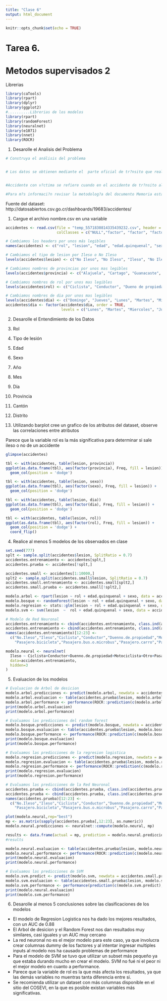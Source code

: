 ```yaml
---
title: "Clase 6"
output: html_document
---
```


```r
knitr::opts_chunk$set(echo = TRUE)
```

# Tarea 6.
# Metodos supervisados 2

Librerias
```r
library(caTools)
library(rpart)
library(dplyr)
library(ggplot2)
#..........Librerias de los modelos
library(rpart)
library(randomForest)
library(neuralnet)
library(e1071)
library(nnet)
library(ROCR)
```

1. Desarolle el Analisis del Problema
```r
# Construya el análisis del problema


# Los datos se obtienen mediante el  parte oficial de tr?nsito que realiza la Direcci?n General de Polic?a de Tr?nsito al presentarse un accidente, los cuales ingresan a la base de datos de dos formas (hand held y papel). Debido a que parte de la labor principal de la Instituci?n es salvar vidas, y por los recursos limitados que existen, se trabaja solo con accidentes con heridos y/o fallecidos; y no se trabaja con accidentes que presentan solo da?os materiales. Adem?s, posteriormente inicia el proceso de limpieza, correcci?n de inconsistencias, validaci?n de algunas variables,  georeferenciaci?n de los accidentes, entre otros.


#Accidente con v?ctima se refiere cuando en el accidente de tr?nsito al menos uno de los participantes resulto: herido leve, grave o fallecido.

#Para m?s informaci?n revisar la metodolog?a del documento Memoria estad?stica de accidentes de tr?nsito con v?ctimas.Periodo 2012-2014.

```
Fuente del dataset:
http://datosabiertos.csv.go.cr/dashboards/19683/accidentes/

1. Cargue el archivo nombre.csv en una variable

```r
accidentes <- read.csv(file = "temp_5571830814335439232.csv", header = TRUE, sep = ",", strip.white = TRUE, stringsAsFactors = TRUE,
                       colClasses = c("NULL","factor", "factor", "factor", "factor", "factor", "integer", "factor", "factor", "factor", "factor", "factor", "NULL", "NULL", "NULL"))

# Cambiamos los headers por unos más legibles
names(accidentes) <- c("rol", "lesion", "edad", "edad.quinquenal", "sexo", "anno", "mes", "dia", "provincia", "canton", "distrito")

# Cambiamos el tipo de lesion por Ileso o No Ileso
levels(accidentes$lesion) <- c("No Ileso", "No Ileso", "Ileso", "No Ileso")

# Cambiamos nombres de provincias por unos mas legibles
levels(accidentes$provincia) <- c("Alajuela", "Cartago", "Guanacaste", "Heredia", "Limon", "Puntarenas", "San Jose")

# Cambiamos nombres de rol por unos mas legibles
levels(accidentes$rol) <- c("Ciclista", "Conductor", "Dueno de propiedad", "Motociclista", "Otro", "Pasajero bicicleta", "Pasajero bus o microbus", "Pasajero carro", "Pasajero moto", "Peaton")

# Cambiamos nombres de dia por unos mas legibles
levels(accidentes$dia) <- c("Domingo", "Jueves", "Lunes", "Martes", "Miercoles", "Sabado", "Viernes")
accidentes$dia <- factor(accidentes$dia, order = TRUE, 
                         levels = c("Lunes", "Martes", "Miercoles", "Jueves", "Viernes", "Sabado", "Domingo"))
```

 
2. Desarolle el Entendimiento de los Datos

1. Rol	
2. Tipo de lesión	
3. Edad
3. Sexo
4. Año
5. Mes
6. Día
7. Provincia
8. Cantón
9. Distrito

3. Utilizando barplot cree un grafico de los atributos del dataset, observe las correlaciones entre atributos


Parece que la variable rol es la más significativa para determinar si sale ileso o no de un accidente

```r
glimpse(accidentes)

tbl <- with(accidentes, table(lesion, provincia))
ggplot(as.data.frame(tbl), aes(factor(provincia), Freq, fill = lesion)) +     
  geom_col(position = 'dodge')

tbl <- with(accidentes, table(lesion, sexo))
ggplot(as.data.frame(tbl), aes(factor(sexo), Freq, fill = lesion)) +     
  geom_col(position = 'dodge')

tbl <- with(accidentes, table(lesion, dia))
ggplot(as.data.frame(tbl), aes(factor(dia), Freq, fill = lesion)) +     
  geom_col(position = 'dodge')

tbl <- with(accidentes, table(lesion, rol))
ggplot(as.data.frame(tbl), aes(factor(rol), Freq, fill = lesion)) +     
  geom_col(position = 'dodge') +
  coord_flip()
```


4. Realice al menos 5 modelos de los observados en clase
```r
set.seed(777)
splt <- sample.split(accidentes$lesion, SplitRatio = 0.7)
accidentes.entrenamiento <- accidentes[splt,] 
accidentes.prueba <- accidentes[!splt,] 

accidentes.small <- accidentes[1:10000,]
splt2 <- sample.split(accidentes.small$lesion, SplitRatio = 0.7)
accidentes.small.entrenamiento <- accidentes.small[splt2,] 
accidentes.small.prueba <- accidentes.small[!splt2,] 
```

```r
modelo.arbol <- rpart(lesion ~ rol + edad.quinquenal + sexo, data = accidentes.entrenamiento, method =  'class')
modelo.bosque <- randomForest(lesion ~ rol + edad.quinquenal + sexo, data = accidentes.entrenamiento)
modelo.regresion <- stats::glm(lesion ~ rol + edad.quinquenal + sexo, data = accidentes.entrenamiento, family = binomial)
modelo.svm <- svm(lesion  ~  rol + edad.quinquenal + sexo, data = accidentes.small.entrenamiento, kernel='linear',cross=2, scale=FALSE)
```

```r
# Modelo de Red Neuronal
accidentes.entrenamiento <- cbind(accidentes.entrenamiento, class.ind(accidentes.entrenamiento$lesion))
accidentes.entrenamiento <- cbind(accidentes.entrenamiento, class.ind(accidentes.entrenamiento$rol))
names(accidentes.entrenamiento)[12:23] <-
  c("No.Ileso","Ileso","Ciclista","Conductor","Duenno.de.propiedad","Motociclista","Otro",
    "Pasajero.bicicleta","Pasajero.bus.o.microbus","Pasajero.carro","Pasajero.moto","Peaton")

modelo.neural <- neuralnet(
  Ileso ~ Ciclista+Conductor+Duenno.de.propiedad+Motociclista+Otro+Pasajero.bicicleta+Pasajero.bus.o.microbus+Pasajero.carro+Pasajero.moto+Peaton,
  data=accidentes.entrenamiento, 
  hidden=3
)
```

5. Evaluacion de los modelos
```r
# Evaluacion de Arbol de desicion
modelo.arbol.predicciones <- predict(modelo.arbol, newdata = accidentes.prueba, type = 'class')
modelo.arbol.evaluacion <- table(accidentes.prueba$lesion, modelo.arbol.predicciones)
modelo.arbol.performance <- performance(ROCR::prediction(c(modelo.arbol.predicciones), c(accidentes.prueba$lesion)), measure = "auc")@y.values
print(modelo.arbol.evaluacion)
print(modelo.arbol.performance)
```

```r
# Evaluamos las predicciones del random forest
modelo.bosque.predicciones <- predict(modelo.bosque, newdata = accidentes.prueba, type = 'class')
modelo.bosque.evaluacion <- table(accidentes.prueba$lesion, modelo.bosque.predicciones)
modelo.bosque.performance <- performance(ROCR::prediction(c(modelo.bosque.predicciones), c(accidentes.prueba$lesion)), measure = "auc")@y.values
print(modelo.bosque.evaluacion)
print(modelo.bosque.performance)
```

```r
# Evaluamos las predicciones de la regresion logistica
modelo.regresion.predicciones <- predict(modelo.regresion, newdata = accidentes.prueba, type = 'response')
modelo.regresion.evaluacion <- table(accidentes.prueba$lesion, modelo.regresion.predicciones >= 0.7)
modelo.regresion.performance <- performance(ROCR::prediction(c(modelo.regresion.predicciones), c(accidentes.prueba$lesion)), measure = "auc")@y.values
print(modelo.regresion.evaluacion)
print(modelo.regresion.performance)
```

```r
# Evaluamos las predicciones de la Red Neuronal
accidentes.prueba <- cbind(accidentes.prueba, class.ind(accidentes.prueba$lesion))
accidentes.prueba <- cbind(accidentes.prueba, class.ind(accidentes.prueba$rol))
names(accidentes.prueba)[12:23] <-
  c("No.Ileso","Ileso","Ciclista","Conductor","Duenno.de.propiedad","Motociclista","Otro",
    "Pasajero.bicicleta","Pasajero.bus.o.microbus","Pasajero.carro","Pasajero.moto","Peaton")

plot(modelo.neural,rep="best")
mp <- as.matrix(sapply(accidentes.prueba[,12:23], as.numeric))
modelo.neural.predicciones <- neuralnet::compute(modelo.neural, mp)

results <- data.frame(actual = mp, prediction = modelo.neural.predicciones$net.result)
#results

modelo.neural.evaluacion <- table(accidentes.prueba$lesion, modelo.neural.predicciones$net.result >= 0.7)
modelo.neural.performance <- performance(ROCR::prediction(c(modelo.neural.predicciones$net.result), c(accidentes.prueba$lesion)), measure = "auc")@y.values
print(modelo.neural.evaluacion)
print(modelo.neural.performance)
```

```r
# Evaluamos las predicciones de SVM
modelo.svm.predict <- predict(modelo.svm, newdata = accidentes.small.prueba)
modelo.svm.evaluacion <- table(accidentes.small.prueba$lesion, modelo.svm.predict)
modelo.svm.performance <- performance(prediction(c(modelo.svm.predict), c(accidentes.small.prueba$lesion)), measure = "auc")@y.values
print(modelo.neural.evaluacion)
print(modelo.svm.performance)
```


6. Desarolle al menos 5 conclusiones sobre las clasificaciones de los modelos

- El modelo de Regresion Logistica nos ha dado los mejores resultados, con un AUC de 0.88
- El Arbol de desicion y el Random Forest nos dan resultados muy similares, casi iguales y un AUC muy cercano
- La red neuronal no es el mejor modelo para este caso, ya que involucra crear columnas dummy de los factores y al intentar ingresar multiples inputs al modelo nos ha causado problemas de performance
- Para el modelo de SVM se tuvo que utilizar un subset más pequeño ya que estaba durando mucho en crear el modelo. SVM no fué ni el peor ni el mejor modelo en cuanto a performance.
- Parece que la variable de rol es la que más afecta los resultados, ya que las demás variables no muentras tanta diferencia entre si.
- Se recomienda utilizar un dataset con más columnas disponible en el sitio del COSEVI, en la que es posible existan variables más significativas.



